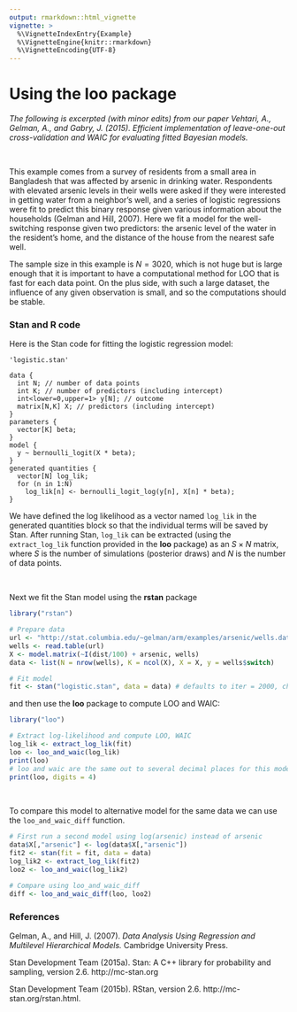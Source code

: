 ```yaml
---
output: rmarkdown::html_vignette
vignette: >
  %\VignetteIndexEntry{Example}
  %\VignetteEngine{knitr::rmarkdown}
  %\VignetteEncoding{UTF-8}
---
```


# Using the **loo** package

*The following is excerpted (with minor edits) from our paper Vehtari, A.,
Gelman, A., and Gabry, J. (2015). Efficient implementation of leave-one-out 
cross-validation and WAIC for evaluating fitted Bayesian models.*

<br>

This example comes from a survey of residents from a small area in Bangladesh
that was affected by arsenic in drinking water. Respondents with elevated
arsenic levels in their wells were asked if they were interested in getting
water from a neighbor's well, and a series of logistic regressions were fit to
predict this binary response given various information about the households
(Gelman and Hill, 2007). Here we fit a model for the well-switching response
given two predictors: the arsenic level of the water in the resident's home, and
the distance of the house from the nearest safe well.

The sample size in this example is $N=3020$, which is not huge but is large
enough that it is important to have a computational method for LOO that is fast
for each data point. On the plus side, with such a large dataset, the influence
of any given observation is small, and so the computations should be stable.

### Stan and R code 

Here is the Stan code for fitting the logistic regression model:

```
'logistic.stan'

data { 
  int N; // number of data points
  int K; // number of predictors (including intercept)
  int<lower=0,upper=1> y[N]; // outcome
  matrix[N,K] X; // predictors (including intercept)
}
parameters {
  vector[K] beta;
}
model {
  y ~ bernoulli_logit(X * beta);
}
generated quantities {
  vector[N] log_lik;
  for (n in 1:N)
    log_lik[n] <- bernoulli_logit_log(y[n], X[n] * beta);
}
```

We have defined the log likelihood as a vector named `log_lik` in the generated 
quantities block so that the individual terms will be saved by Stan. After 
running Stan, `log_lik` can be extracted (using the `extract_log_lik` function
provided in the **loo** package) as an $S \times N$ matrix, where $S$ is the 
number of simulations (posterior draws) and $N$ is the number of data points.

<br>

Next we fit the Stan model using the **rstan** package

```r
library("rstan")

# Prepare data 
url <- "http://stat.columbia.edu/~gelman/arm/examples/arsenic/wells.dat"
wells <- read.table(url)
X <- model.matrix(~I(dist/100) + arsenic, wells) 
data <- list(N = nrow(wells), K = ncol(X), X = X, y = wells$switch)

# Fit model
fit <- stan("logistic.stan", data = data) # defaults to iter = 2000, chains = 4
```

and then use the **loo** package to compute LOO and WAIC:

```r
library("loo")

# Extract log-likelihood and compute LOO, WAIC
log_lik <- extract_log_lik(fit)
loo <- loo_and_waic(log_lik)
print(loo)
# loo and waic are the same out to several decimal places for this model
print(loo, digits = 4) 
```

<br>

To compare this model to alternative model for the same data we can 
use the `loo_and_waic_diff` function. 

```r
# First run a second model using log(arsenic) instead of arsenic
data$X[,"arsenic"] <- log(data$X[,"arsenic"])
fit2 <- stan(fit = fit, data = data)
log_lik2 <- extract_log_lik(fit2)
loo2 <- loo_and_waic(log_lik2)

# Compare using loo_and_waic_diff
diff <- loo_and_waic_diff(loo, loo2)
```

### References

Gelman, A., and Hill, J. (2007).  *Data Analysis Using Regression and Multilevel Hierarchical Models.*  Cambridge University Press.

Stan Development Team (2015a). Stan: A C++ library for probability and sampling, version 2.6. http://mc-stan.org

Stan Development Team (2015b). RStan, version 2.6. http://mc-stan.org/rstan.html.
